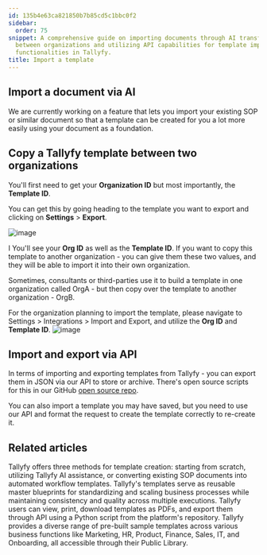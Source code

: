```yaml
---
id: 135b4e63ca821850b7b85cd5c1bbc0f2
sidebar:
  order: 75
snippet: A comprehensive guide on importing documents through AI transferring templates
  between organizations and utilizing API capabilities for template import/export
  functionalities in Tallyfy.
title: Import a template
---
```


## Import a document via AI

We are currently working on a feature that lets you import your existing SOP or similar document so that a template can be created for you a lot more easily using your document as a foundation.

## Copy a Tallyfy template between two organizations

You'll first need to get your **Organization ID** but most importantly, the **Template ID**.

You can get this by going heading to the template you want to export and clicking on **Settings** > **Export**.

![image](https://screenshots.tallyfy.com/tallyfy%2Fpro%2Fdesktop-light-configure-template-tools.png)

I You'll see your **Org ID** as well as the **Template ID**. If you want to copy this template to another organization - you can give them these two values, and they will be able to import it into their own organization.

Sometimes, consultants or third-parties use it to build a template in one organization called OrgA - but then copy over the template to another organization - OrgB.

For the organization planning to import the template, please navigate to Settings > Integrations > Import and Export, and utilize the **Org ID** and **Template ID**.
![image](https://screenshots.tallyfy.com/Import%20Template.png)

## Import and export via API

In terms of importing and exporting templates from Tallyfy - you can export them in JSON via our API to store or archive. There's open source scripts for this in our GitHub [open source repo](https://github.com/tallyfy/api-support).

You can also import a template you may have saved, but you need to use our API and format the request to create the template correctly to re-create it.


## Related articles
<CardGrid>
<LinkTitleCard header="<b>Templates > Create a template</b>" href="/products/pro/documenting/templates/create-template/" > Tallyfy offers three methods for template creation: starting from scratch, utilizing Tallyfy AI assistance, or converting existing SOP documents into automated workflow templates. </LinkTitleCard>
<LinkTitleCard header="<b>Documenting > Templates</b>" href="/products/pro/documenting/templates/" > Tallyfy's templates serve as reusable master blueprints for standardizing and scaling business processes while maintaining consistency and quality across multiple executions. </LinkTitleCard>
<LinkTitleCard header="<b>Templates > Print, Download, and Export Tallyfy Templates</b>" href="/products/pro/documenting/templates/print-download-export-templates/" > Tallyfy users can view, print, download templates as PDFs, and export them through API using a Python script from the platform's repository. </LinkTitleCard>
<LinkTitleCard header="<b>Templates > Sample Templates</b>" href="/products/pro/documenting/templates/how-can-i-access-tallyfys-sample-templates/" > Tallyfy provides a diverse range of pre-built sample templates across various business functions like Marketing, HR, Product, Finance, Sales, IT, and Onboarding, all accessible through their Public Library. </LinkTitleCard>
</CardGrid>
